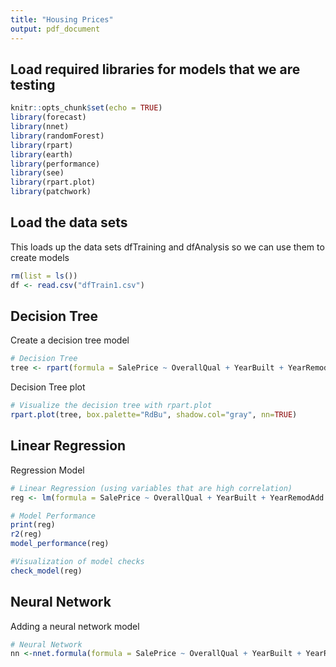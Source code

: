 ```yaml
---
title: "Housing Prices"
output: pdf_document
---
```



## Load required libraries for models that we are testing
```r
knitr::opts_chunk$set(echo = TRUE)
library(forecast)
library(nnet)
library(randomForest)
library(rpart)
library(earth)
library(performance)
library(see)
library(rpart.plot)
library(patchwork)
```

## Load the data sets

This loads up the data sets dfTraining and dfAnalysis so we can use them to create models
```r
rm(list = ls())
df <- read.csv("dfTrain1.csv") 
```

## Decision Tree
Create a decision tree model
```r
# Decision Tree
tree <- rpart(formula = SalePrice ~ OverallQual + YearBuilt + YearRemodAdd + TotalBsmtSF + GrLivArea + GarageCars + GarageArea + BsmtQual_Ex + KitchenQual_Ex, data = df, minsplit = 20, minbucket = 7,     xval = 10, maxdepth = 20, cp = 1e-05, usesurrogate = 0, surrogatestyle = 0)

```
Decision Tree plot
```r
# Visualize the decision tree with rpart.plot
rpart.plot(tree, box.palette="RdBu", shadow.col="gray", nn=TRUE)
```


## Linear Regression
Regression Model
```r
# Linear Regression (using variables that are high correlation)
reg <- lm(formula = SalePrice ~ OverallQual + YearBuilt + YearRemodAdd + TotalBsmtSF + GrLivArea + GarageCars + BsmtQual_Ex + KitchenQual_Ex, data = df)

# Model Performance
print(reg)
r2(reg)
model_performance(reg)

#Visualization of model checks
check_model(reg)
```

## Neural Network

Adding a neural network model

```r
# Neural Network
nn <-nnet.formula(formula = SalePrice ~ OverallQual + YearBuilt + YearRemodAdd + TotalBsmtSF + GrLivArea + GarageCars + GarageArea + BsmtQual_Ex + KitchenQual_Ex, data = df, size = 10, linout = TRUE, rang = c(0.7), decay = 0.1, MaxNWts = 1000, maxit = 100)

```

